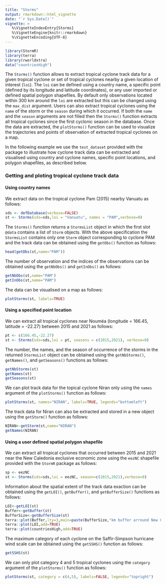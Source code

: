 ```yaml
---
title: "Storms"
output: rmarkdown::html_vignette
date: "`r Sys.Date()`"
vignette: >
   %\VignetteIndexEntry{Storms}
   %\VignetteEngine{knitr::rmarkdown}
   %\VignetteEncoding{UTF-8}
---
```





``` r
library(StormR)
library(terra)
library(rworldxtra)
data("countriesHigh")
```

The `Storms()` function allows to extract tropical cyclone track data for a
given tropical cyclone or set of tropical cyclones nearby a given location of
interest (`loi`). The `loi` can be defined using a country name, a specific
point (defined by its longitude and latitude coordinates), or any user imported
or defined spatial polygon shapefiles. By default only observations located
within 300 km around the `loi` are extracted but this can be changed using the
`max_dist` argument. Users can also extract tropical cyclones using the `name`
of the storm or the `season` during which it occurred. If both the `name` and
the `season` arguments are not filled then the `Storms()` function extracts all
tropical cyclones since the first cyclonic season in the database. Once the data
are extracted, the `plotStorms()` function can be used to visualize the
trajectories and points of observation of extracted tropical cyclones on a map.

In the following example we use the `test_dataset` provided with the package to
illustrate how cyclone track data can be extracted and visualised using country
and cyclone names, specific point locations, and polygon shapefiles, as
described below.

### Getting and ploting tropical cyclone track data

#### Using country names

We extract data on the tropical cyclone Pam (2015) nearby Vanuatu as follows:  

``` r
sds <- defDatabase(verbose=FALSE)
st <- Storms(sds=sds,loi = "Vanuatu", names = "PAM",verbose=0)
```

The `Storms()` function returns a `StormsList` object in which the first slot
`@data` contains a list of `Storm` objects. With the above specification the
`StormsList` contains only one `Storm` object corresponding to cyclone PAM and
the track data can be obtained using the `getObs()` function as follows:

``` r
head(getObs(st,name="PAM"))
```

The number of observation and the indices of the observations can be obtained
using the `getNbObs()` and `getInObs()` as follows:

``` r
getNbObs(st,name="PAM")
getInObs(st,name="PAM")
```

The data can be visualised on a map as follows:

``` r
plotStorms(st, labels=TRUE)
```

#### Using a specified point location

We can extract all tropical cyclones near Nouméa (longitude = 166.45, latitude =
-22.27) between 2015 and 2021 as follows:

``` r
pt <- c(166.45,-22.27)
st <- Storms(sds=sds,loi = pt, seasons = c(2015,2021), verbose=0)
```

The number, the names, and the season of occurrence of the storms in the
returned `StormsList` object can be obtained using the `getNbStorms()`,
`getNames()`, and `getSeasons()` functions as follows:

``` r
getNbStorms(st)
getNames(st)
getSeasons(st)
```

We can plot track data for the topical cyclone Niran only using the `names`
argument of the `plotStorms()` function as follows:

``` r
plotStorms(st, names="NIRAN", labels=TRUE, legends="bottomleft")
```

The track data for Niran can also be extracted and stored in a new object using
the `getStorm()` function as follows:

``` r
NIRAN<-getStorm(st,name="NIRAN")
getNames(NIRAN)
```

#### Using a user defined spatial polygon shapefile 

We can extract all tropical cyclones that occurred between 2015 and 2021 near
the New Caledonia exclusive economic zone using the `eezNC` shapefile provided
with the `StormR` package as follows:

``` r
sp <- eezNC
st <- Storms(sds=sds,loi = eezNC, season=c(2015,2021),verbose=0)
```

Information about the spatial extent of the track data exaction can be obtained
using the `getLOI()`, `getBuffer()`, and `getBufferSize()` functions as follows:

``` r
LOI<-getLOI(st)
Buffer<-getBuffer(st)
BufferSize<-getBufferSize(st)
terra::plot(Buffer,lty=3,main=paste(BufferSize,"km buffer arround New Caledonian EEZ",sep=" "))
terra::plot(LOI,add=TRUE)
terra::plot(countriesHigh,add=TRUE)
```

The maximum category of each cyclone on the Saffir-Simpson hurricane wind scale
can be obtained using the `getSSHS()` function as follows:

``` r
getSSHS(st)
```

We can only plot category 4 and 5 tropical cyclones using the `category`
argument of the `plotStorms()` function as follows:

``` r
plotStorms(st, category = c(4,5), labels=FALSE, legends="topright")
```
